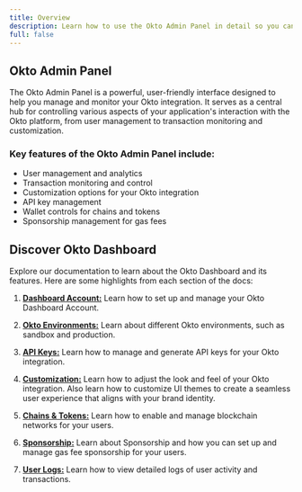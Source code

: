 ```yaml
---
title: Overview
description: Learn how to use the Okto Admin Panel in detail so you can get started with building in Okto in no time!
full: false
---
```


## Okto Admin Panel

The Okto Admin Panel is a powerful, user-friendly interface designed to help you manage and monitor your Okto integration. It serves as a central hub for controlling various aspects of your application's interaction with the Okto platform, from user management to transaction monitoring and customization.

### Key features of the Okto Admin Panel include:

* User management and analytics  
* Transaction monitoring and control  
* Customization options for your Okto integration  
* API key management  
* Wallet controls for chains and tokens  
* Sponsorship management for gas fees

## **Discover Okto Dashboard**

Explore our documentation to learn about the Okto Dashboard and its features. Here are some highlights from each section of the docs:

1. [**Dashboard Account:**](./dashboard-account) Learn how to set up and manage your Okto Dashboard Account.

2. [**Okto Environments:**](./okto-environments/sandbox) Learn about different Okto environments, such as sandbox and production. 

3. [**API Keys:**](./api-key) Learn how to manage and generate API keys for your Okto integration. 

4. [**Customization:**](./ui-customizations/overview) Learn how to adjust the look and feel of your Okto integration. Also learn how to customize UI themes to create a seamless user experience that aligns with your brand identity.

5. [**Chains & Tokens:**](./wallet-control) Learn how to enable and manage blockchain networks for your users. 

6. [**Sponsorship:**](./sponsorship/overview) Learn about Sponsorship and how you can set up and manage gas fee sponsorship for your users. 

7. [**User Logs:**](./user-order-logs/user-log) Learn how to view detailed logs of user activity and transactions. 